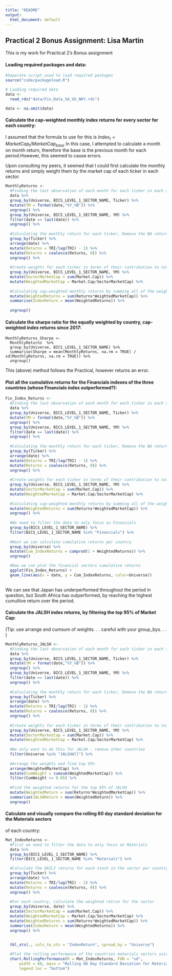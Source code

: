 ---
title: "README"
output:
  html_document: default
---

## Practical 2 Bonus Assignment: Lisa Martin

This is my work for Practical 2's Bonus assignment


#### Loading required packages and data:
```{r setup, results = "hide", message=FALSE, warning=FALSE}
#Seperate script used to load required packages
source("code/packageload.R") 

# Loading required data
data <-
  read_rds("data/Fin_Data_SA_US_NKY.rds")

data <- na.omit(data)
```



#### Calculate the cap-weighted monthly index returns for every sector for each country:

I assumed that the formula to use for this is $Index_t = {Market Cap_t}/{Market Cap_{base}}$
In this case, I attempted to calculate a month on month return, therefore the base is the previous month for each period.However, this seemed to cause errors.

Upon consulting my peers, it seemed that I could first calculate the monthly returns and simply weight them by the market cap of each ticker in each sector. 

```{r Question 1, message=FALSE, warning=FALSE}

MonthlyReturns <- 
  #Finding the last observation of each month for each ticker in each sector per country
  data %>% 
  group_by(Universe, BICS_LEVEL_1_SECTOR_NAME, Ticker) %>% 
  mutate(YM = format(date,"%Y_%B")) %>% 
  ungroup() %>% 
  group_by(Universe, BICS_LEVEL_1_SECTOR_NAME, YM) %>%
  filter(date == last(date)) %>% 
  ungroup() %>% 
  
  #Calculating the monthly return for each ticker, Remove the NA returns that would result during JAN
  group_by(Ticker) %>%
  arrange(date) %>% 
  mutate(Returns = TRI/lag(TRI) - 1) %>% 
  mutate(Returns = coalesce(Returns, 0)) %>%  
  ungroup() %>% 
  
  #Create weights for each ticker in terms of their contribution to total market cap
  group_by(Universe, BICS_LEVEL_1_SECTOR_NAME, YM) %>% 
  mutate(SectorMarketCap = sum(Market.Cap)) %>%
  mutate(WeightedMarketCap = Market.Cap/SectorMarketCap) %>% 
  
  #Calculating cap-weighted monthly returns by summing all of the weighted returns per sector
  mutate(WeightedReturns = sum(Returns*WeightedMarketCap)) %>% 
  summarise(IndexReturn = mean(WeightedReturns)) %>%
  
  ungroup()
```




#### Calculate the sharpe ratio for the equally weighted by country, cap-weighted index returns since 2017:

```{rQuestion 2, message=FALSE, warning=FALSE}
MonthlyReturns_Sharpe <- 
  MonthlyReturns  %>% 
  group_by(Universe, BICS_LEVEL_1_SECTOR_NAME) %>% 
  summarise(Sharpe = mean(MonthlyReturns, na.rm = TRUE) / sd(MonthlyReturns, na.rm = TRUE)) %>%
  ungroup() 
```

This (above) method follows the Practical, however returns an error. 

#### Plot all the cumulative returns for the Financials indexes of the three countries (whose Financials index outperformed?):

```{r Question 3, message=FALSE, warning=FALSE}
Fin_Index_Returns <-
  #Finding the last observation of each month for each ticker in each sector per country
  data %>% 
  group_by(Universe, BICS_LEVEL_1_SECTOR_NAME, Ticker) %>% 
  mutate(YM = format(date,"%Y_%B")) %>% 
  ungroup() %>% 
  group_by(Universe, BICS_LEVEL_1_SECTOR_NAME, YM) %>%
  filter(date == last(date)) %>% 
  ungroup() %>% 
  
  #Calculating the monthly return for each ticker, Remove the NA returns that would result during JAN
  group_by(Ticker) %>%
  arrange(date) %>% 
  mutate(Returns = TRI/lag(TRI) - 1) %>% 
  mutate(Returns = coalesce(Returns, 0)) %>%  
  ungroup() %>% 
  
  #Create weights for each ticker in terms of their contribution to total market cap
  group_by(Universe, BICS_LEVEL_1_SECTOR_NAME, YM) %>% 
  mutate(SectorMarketCap = sum(Market.Cap)) %>%
  mutate(WeightedMarketCap = Market.Cap/SectorMarketCap) %>% 
  
  #Calculating cap-weighted monthly returns by summing all of the weighted returns per sector
  mutate(WeightedReturns = sum(Returns*WeightedMarketCap)) %>% 
  ungroup() %>% 
  
  #We need to filter the data to only focus on Financials
  group_by(BICS_LEVEL_1_SECTOR_NAME) %>% 
  filter(BICS_LEVEL_1_SECTOR_NAME %in% "Financials") %>% 
  
  #Next we can calculate cumulative returns per country
  group_by(Universe) %>% 
  mutate(Cum_IndexReturns = cumprod(1 + WeightedReturns)) %>% 
  ungroup()

  #Now we can plot the financial sectors cumulative returns
  ggplot(Fin_Index_Returns) +
  geom_line(aes(x = date, y = Cum_IndexReturns, color=Universe))
  
```

We can see that Japan has underperformed throughout the period in question, but South Africa has outperformed, by reaching the highest cumultive return over the period.  




#### Calculate the JALSH index returns, by filtering the top 95% of Market Cap:
(Tip: use arrange and cumsum of weights. . . careful with your group_bys. . . )

```{r Question 4, message=FALSE, warning=FALSE}
MonthlyReturns_JALSH <- 
  #Finding the last observation of each month for each ticker in each sector per country
  data %>% 
  group_by(Universe, BICS_LEVEL_1_SECTOR_NAME, Ticker) %>% 
  mutate(YM = format(date,"%Y_%B")) %>% 
  ungroup() %>% 
  group_by(Universe, BICS_LEVEL_1_SECTOR_NAME, YM) %>%
  filter(date == last(date)) %>% 
  ungroup() %>% 
  
  #Calculating the monthly return for each ticker, Remove the NA returns that would result during JAN
  group_by(Ticker) %>%
  arrange(date) %>% 
  mutate(Returns = TRI/lag(TRI) - 1) %>% 
  mutate(Returns = coalesce(Returns, 0)) %>%  
  ungroup() %>% 
  
  #Create weights for each ticker in terms of their contribution to total market cap
  group_by(Universe, BICS_LEVEL_1_SECTOR_NAME, YM) %>% 
  mutate(SectorMarketCap = sum(Market.Cap)) %>%
  mutate(WeightedMarketCap = Market.Cap/SectorMarketCap) %>% 
  
  #We only want to do this for JALSH - remove other countries
  filter(Universe %in% "JALSHAll") %>% 
  
  #Arrange the weights and find top 95%
  arrange(WeightedMarketCap) %>% 
  mutate(CumWeight = cumsum(WeightedMarketCap)) %>% 
  filter(CumWeight >= 0.05) %>% 
  
  #Find the weighted returns for the top 95% of JALSH
  mutate(WeightedReturn = sum(Returns*WeightedMarketCap)) %>%
  summarise(JALSHReturn = mean(WeightedReturn)) %>%
  ungroup()

```




#### Calculate and visually compare the rolling 60 day standard deviation for the Materials sectors
of each country:

```{r Question 5, message=FALSE, warning=FALSE}
Mat_IndexReturns <-
  #First we need to filter the data to only focus on Materials
  data %>% 
  group_by(BICS_LEVEL_1_SECTOR_NAME) %>% 
  filter(BICS_LEVEL_1_SECTOR_NAME %in% "Materials") %>% 

  #Calculate the DAILY returns for each stock in the sector per country, Remove the NA returns that would result in the first period
  group_by(Ticker) %>%
  arrange(date) %>% 
  mutate(Returns = TRI/lag(TRI) - 1) %>% 
  mutate(Returns = coalesce(Returns, 0)) %>%  
  ungroup() %>% 
  
  #For each country, calculate the weighted retrun for the sector
  group_by(Universe, date) %>% 
  mutate(SectorMarketCap = sum(Market.Cap)) %>%
  mutate(WeightedMarketCap = Market.Cap/SectorMarketCap) %>% 
  mutate(WeightedReturns = sum(Returns*WeightedMarketCap)) %>% 
  summarise(IndexReturn = mean(WeightedReturns)) %>%
  ungroup() %>% 
  
  
  tbl_xts(., cols_to_xts = "IndexReturn", spread_by = "Universe")

  #Plot the rolling performance of the countries materials sectors using SD
  chart.RollingPerformance(R = Mat_IndexReturns, FUN = "sd", 
      width = 60, main = "Rolling 60 Day Standard Deviation for Materials Sector", 
      legend.loc = "bottom")
```

